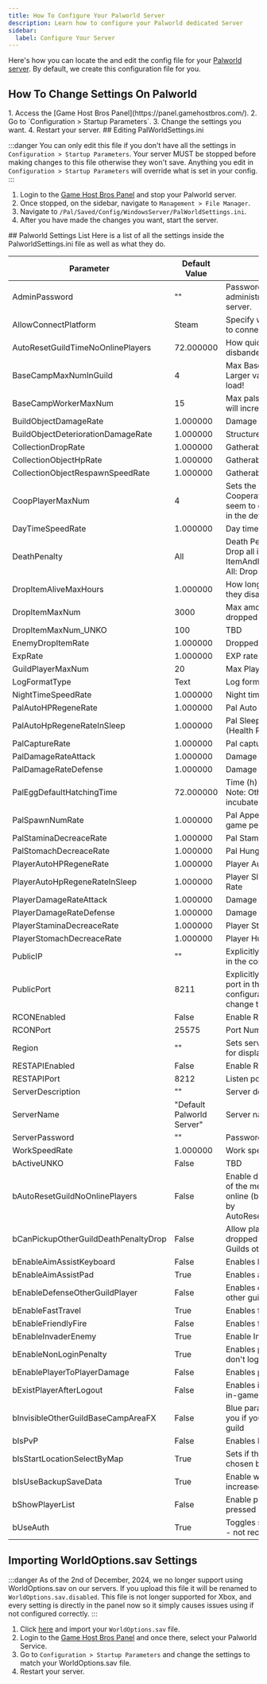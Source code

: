 ```yaml
---
title: How To Configure Your Palworld Server
description: Learn how to configure your Palworld dedicated Server 
sidebar:
  label: Configure Your Server
---
```


Here's how you can locate the and edit the config file for your [Palworld server](https://www.gamehostbros.com/palworld-server-hosting/). By default, we create this configuration file for you.

## How To Change Settings On Palworld
<Steps>
1. Access the [Game Host Bros Panel](https://panel.gamehostbros.com/).
2. Go to `Configuration > Startup Parameters`.
3. Change the settings you want.
4. Restart your server.
</Steps>
## Editing PalWorldSettings.ini

:::danger
You can only edit this file if you don't have all the settings in `Configuration > Startup Parameters`. Your server MUST be stopped before making changes to this file otherwise they won't save. Anything you edit in `Configuration > Startup Parameters` will override what is set in your config.
:::
<Steps>
1. Login to the [Game Host Bros Panel](https://panel.gamehostbros.com/) and stop your Palworld server.
2. Once stopped, on the sidebar, navigate to `Management > File Manager`.
3. Navigate to `/Pal/Saved/Config/WindowsServer/PalWorldSettings.ini`.
4. After you have made the changes you want, start the server. 
</Steps>
## Palworld Settings List
Here is a list of all the settings inside the PalworldSettings.ini file as well as what they do.

| Parameter                          | Default Value | Description                                                                                                                                         |
|------------------------------------|---------------|-----------------------------------------------------------------------------------------------------------------------------------------------------|
| AdminPassword                      | ""            | Password used to obtain administrative privileges on the server.                                                                                    |
| AllowConnectPlatform               | Steam         | Specify which platforms are allowed to connect. Steam or Xbox                                                                                       |
| AutoResetGuildTimeNoOnlinePlayers  | 72.000000     | How quickly an inactive Guild will be disbanded                                                                                                     |
| BaseCampMaxNumInGuild              | 4             | Max BaseCamp count per guild. Larger value will increase system load!                                                                 |
| BaseCampWorkerMaxNum               | 15            | Max pals per basecamp. Larger value will increase system load.                                                                                      |
| BuildObjectDamageRate              | 1.000000      | Damage to Structure Multiplier                                                                                                                      |
| BuildObjectDeteriorationDamageRate | 1.000000      | Structure Deterioration Rate                                                                                                                        |
| CollectionDropRate                 | 1.000000      | Gatherable Items Multiplier                                                                                                                         |
| CollectionObjectHpRate             | 1.000000      | Gatherable Objects Health Multiplier                                                                                                                |
| CollectionObjectRespawnSpeedRate   | 1.000000      | Gatherable Objects Respawn Interval                                                                                                                 |
| CoopPlayerMaxNum                   | 4             | Sets the maximum player count for a Cooperative game (Currently doesn't seem to do anything, but is included in the default configuration file)     |
| DayTimeSpeedRate                   | 1.000000      | Day time speed                                                                                                                                      |
| DeathPenalty                       | All           | Death Penalty None: No drops, Item: Drop all items except equipment, ItemAndEquipment: Drop all items, All: Drop all items and all Pals on team     |
| DropItemAliveMaxHours              | 1.000000      | How long dropped items stay before they disappear                                                                                                   |
| DropItemMaxNum                     | 3000          | Max amount of items that can be dropped                                                                                                             |
| DropItemMaxNum_UNKO                | 100           | TBD                                                                                                                                                 |
| EnemyDropItemRate                  | 1.000000      | Dropped Items Multiplier                                                                                                                            |
| ExpRate                            | 1.000000      | EXP rate                                                                                                                                            |
| GuildPlayerMaxNum                  | 20            | Max Player Number of Guilds                                                                                                                         |
| LogFormatType                      | Text          | Log format Text or Json                                                                                                                             |
| NightTimeSpeedRate                 | 1.000000      | Night time speed                                                                                                                                    |
| PalAutoHPRegeneRate                | 1.000000      | Pal Auto Health Regeneration Rate                                                                                                                   |
| PalAutoHpRegeneRateInSleep         | 1.000000      | Pal Sleep Health Regeneration Rate (Health Regeneration Rate in Palbox)                                                                             |
| PalCaptureRate                     | 1.000000      | Pal capture rate                                                                                                                                    |
| PalDamageRateAttack                | 1.000000      | Damage from Pals Multiplier                                                                                                                         |
| PalDamageRateDefense               | 1.000000      | Damage to Pals Multiplier                                                                                                                           |
| PalEggDefaultHatchingTime          | 72.000000     | Time (h) to incubate Massive Egg. Note: Other eggs also require time to incubate.                                                                   |
| PalSpawnNumRate                    | 1.000000      | Pal Appearance Rate *Note: Affects game performance                                                                                                 |
| PalStaminaDecreaceRate             | 1.000000      | Pal Stamina Reduction Rate                                                                                                                          |
| PalStomachDecreaceRate             | 1.000000      | Pal Hunger Depletion Rate                                                                                                                           |
| PlayerAutoHPRegeneRate             | 1.000000      | Player Auto Health Regeneration Rate                                                                                                                |
| PlayerAutoHpRegeneRateInSleep      | 1.000000      | Player Sleep Health Regeneration Rate                                                                                                               |
| PlayerDamageRateAttack             | 1.000000      | Damage from Player Multiplier                                                                                                                       |
| PlayerDamageRateDefense            | 1.000000      | Damage to Player Multiplier                                                                                                                         |
| PlayerStaminaDecreaceRate          | 1.000000      | Player Stamina Reduction Rate                                                                                                                       |
| PlayerStomachDecreaceRate          | 1.000000      | Player Hunger Depletion Rate                                                                                                                        |
| PublicIP                           | ""            | Explicitly specify an external public IP in the community server settings                                                                           |
| PublicPort                         | 8211          | Explicitly specify the external public port in the community server configuration. (This setting does not change the server's listen port.)         |
| RCONEnabled                        | False         | Enable RCON                                                                                                                                         |
| RCONPort                           | 25575         | Port Number for RCON                                                                                                                                |
| Region                             | ""            | Sets server region (Seems to just be for display purposes)                                                                                          |
| RESTAPIEnabled                     | False         | Enable REST API                                                                                                                                     |
| RESTAPIPort                        | 8212          | Listen port for REST API                                                                                                                            |
| ServerDescription                  | ""            | Server description                                                                                                                                  |
| ServerName                         | "Default Palworld Server" | Server name                                                                                                                                 |
| ServerPassword                     | ""            | Password required for server login                                                                                                                  |
| WorkSpeedRate                      | 1.000000      | Work speed rate modifier                                                                                                                            |
| bActiveUNKO                        | False         | TBD                                                                                                                                                 |
| bAutoResetGuildNoOnlinePlayers     | False         | Enable disbanding Guilds when none of the member players have been online (based on duration specified by AutoResetGuildTimeNoOnlinePlayers)        |
| bCanPickupOtherGuildDeathPenaltyDrop | False       | Allow players to pick up items dropped on death by players from Guilds other than their own                                                         |
| bEnableAimAssistKeyboard           | False         | Enables keyboard aim assist                                                                                                                         |
| bEnableAimAssistPad                | True          | Enables aim pad aim assist                                                                                                                          |
| bEnableDefenseOtherGuildPlayer     | False         | Enables or disables the defense of other guild players                                                                                              |
| bEnableFastTravel                  | True          | Enables fast travel                                                                                                                                 |
| bEnableFriendlyFire                | False         | Enables friendly fire                                                                                                                               |
| bEnableInvaderEnemy                | True          | Enable Invader                                                                                                                                      |
| bEnableNonLoginPenalty             | True          | Enables penalties for players who don't login over a period of time                                                                                 |
| bEnablePlayerToPlayerDamage        | False         | Enables player to player damage                                                                                                                     |
| bExistPlayerAfterLogout            | False         | Enables if player characters remain in-game after logging out                                                                                       |
| bInvisibleOtherGuildBaseCampAreaFX | False         | Blue parameter circle is invisible to you if you are looking from another guild                                                                     |
| bIsPvP                             | False         | Enables PvP                                                                                                                                         |
| bIsStartLocationSelectByMap        | True          | Sets if the start location can be chosen by using the map                                                                                           |
| bIsUseBackupSaveData               | True          | Enable world backup Disk load will be increased when enabled                                                                                        |
| bShowPlayerList                    | False         | Enable player list when the ESC key is pressed                                                                                                           |
| bUseAuth                           | True          | Toggles server player authentication - not recommended to change                                                                                    |



## Importing WorldOptions.sav Settings

:::danger
As of the 2nd of December, 2024, we no longer support using WorldOptions.sav on our servers. If you upload this file it will be renamed to `WorldOptions.sav.disabled`. This file is not longer supported for Xbox, and every setting is directly in the panel now so it simply causes issues using if not configured correctly.
:::

1. Click [here](https://palworldoptions.com/) and import your `WorldOptions.sav` file.
2. Login to the [Game Host Bros Panel](https://panel.gamehostbros.com/) and once there, select your Palworld Service.
3. Go to `Configuration > Startup Parameters` and change the settings to match your WorldOptions.sav file.
4. Restart your server.
